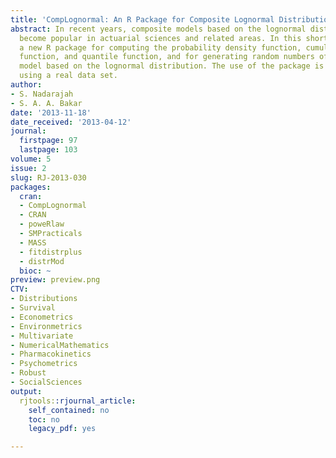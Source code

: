 ```yaml
---
title: 'CompLognormal: An R Package for Composite Lognormal Distributions'
abstract: In recent years, composite models based on the lognormal distribution have
  become popular in actuarial sciences and related areas. In this short note, we present
  a new R package for computing the probability density function, cumulative density
  function, and quantile function, and for generating random numbers of any composite
  model based on the lognormal distribution. The use of the package is illustrated
  using a real data set.
author:
- S. Nadarajah
- S. A. A. Bakar
date: '2013-11-18'
date_received: '2013-04-12'
journal:
  firstpage: 97
  lastpage: 103
volume: 5
issue: 2
slug: RJ-2013-030
packages:
  cran:
  - CompLognormal
  - CRAN
  - poweRlaw
  - SMPracticals
  - MASS
  - fitdistrplus
  - distrMod
  bioc: ~
preview: preview.png
CTV:
- Distributions
- Survival
- Econometrics
- Environmetrics
- Multivariate
- NumericalMathematics
- Pharmacokinetics
- Psychometrics
- Robust
- SocialSciences
output:
  rjtools::rjournal_article:
    self_contained: no
    toc: no
    legacy_pdf: yes

---
```

